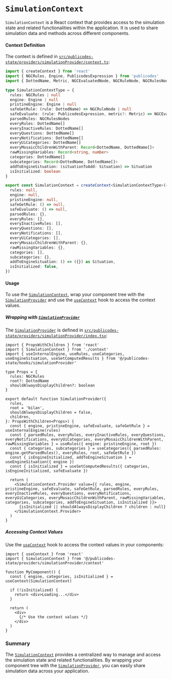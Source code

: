 # `SimulationContext`

`SimulationContext` is a React context that provides access to the simulation state and related functionalities within the application. It is used to share simulation data and methods across different components.

#### Context Definition

The context is defined in [`src/publicodes-state/providers/simulationProvider/context.ts`](command:_github.copilot.openRelativePath?%5B%7B%22scheme%22%3A%22file%22%2C%22authority%22%3A%22%22%2C%22path%22%3A%22%2FUsers%2Fbenjaminarias%2FDocuments%2FGitHub%2Fnosgestesclimat-site-nextjs%2Fsrc%2Fpublicodes-state%2Fproviders%2FsimulationProvider%2Fcontext.ts%22%2C%22query%22%3A%22%22%2C%22fragment%22%3A%22%22%7D%5D "/Users/benjaminarias/Documents/GitHub/nosgestesclimat-site-nextjs/src/publicodes-state/providers/simulationProvider/context.ts"):

```ts
import { createContext } from 'react'
import { NGCRules, Engine, PublicodesExpression } from 'publicodes'
import { DottedName, Metric, NGCEvaluatedNode, NGCRuleNode, NGCRulesNodes, Situation } from '../../types'

type SimulationContextType = {
  rules: NGCRules | null
  engine: Engine | null
  pristineEngine: Engine | null
  safeGetRule: (rule: DottedName) => NGCRuleNode | null
  safeEvaluate: (rule: PublicodesExpression, metric?: Metric) => NGCEvaluatedNode | null
  parsedRules: NGCRulesNodes
  everyRules: DottedName[]
  everyInactiveRules: DottedName[]
  everyQuestions: DottedName[]
  everyNotifications: DottedName[]
  everyUiCategories: DottedName[]
  everyMosaicChildrenWithParent: Record<DottedName, DottedName[]>
  rawMissingVariables: Record<string, number>
  categories: DottedName[]
  subcategories: Record<DottedName, DottedName[]>
  addToEngineSituation: (situationToAdd: Situation) => Situation
  isInitialized: boolean
}

export const SimulationContext = createContext<SimulationContextType>({
  rules: null,
  engine: null,
  pristineEngine: null,
  safeGetRule: () => null,
  safeEvaluate: () => null,
  parsedRules: {},
  everyRules: [],
  everyInactiveRules: [],
  everyQuestions: [],
  everyNotifications: [],
  everyUiCategories: [],
  everyMosaicChildrenWithParent: {},
  rawMissingVariables: {},
  categories: [],
  subcategories: {},
  addToEngineSituation: () => ({}) as Situation,
  isInitialized: false,
})
```

#### Usage

To use the [`SimulationContext`](command:_github.copilot.openSymbolFromReferences?%5B%22SimulationContext%22%2C%5B%7B%22uri%22%3A%7B%22%24mid%22%3A1%2C%22fsPath%22%3A%22%2FUsers%2Fbenjaminarias%2FDocuments%2FGitHub%2Fnosgestesclimat-site-nextjs%2Fsrc%2Fpublicodes-state%2Fhooks%2Fengine%2FuseTempEngine.ts%22%2C%22external%22%3A%22file%3A%2F%2F%2FUsers%2Fbenjaminarias%2FDocuments%2FGitHub%2Fnosgestesclimat-site-nextjs%2Fsrc%2Fpublicodes-state%2Fhooks%2Fengine%2FuseTempEngine.ts%22%2C%22path%22%3A%22%2FUsers%2Fbenjaminarias%2FDocuments%2FGitHub%2Fnosgestesclimat-site-nextjs%2Fsrc%2Fpublicodes-state%2Fhooks%2Fengine%2FuseTempEngine.ts%22%2C%22scheme%22%3A%22file%22%7D%2C%22pos%22%3A%7B%22line%22%3A2%2C%22character%22%3A9%7D%7D%2C%7B%22uri%22%3A%7B%22%24mid%22%3A1%2C%22fsPath%22%3A%22%2FUsers%2Fbenjaminarias%2FDocuments%2FGitHub%2Fnosgestesclimat-site-nextjs%2Fsrc%2Fpublicodes-state%2Fhooks%2Fsimulation%2FuseSimulation.ts%22%2C%22external%22%3A%22file%3A%2F%2F%2FUsers%2Fbenjaminarias%2FDocuments%2FGitHub%2Fnosgestesclimat-site-nextjs%2Fsrc%2Fpublicodes-state%2Fhooks%2Fsimulation%2FuseSimulation.ts%22%2C%22path%22%3A%22%2FUsers%2Fbenjaminarias%2FDocuments%2FGitHub%2Fnosgestesclimat-site-nextjs%2Fsrc%2Fpublicodes-state%2Fhooks%2Fsimulation%2FuseSimulation.ts%22%2C%22scheme%22%3A%22file%22%7D%2C%22pos%22%3A%7B%22line%22%3A0%2C%22character%22%3A9%7D%7D%2C%7B%22uri%22%3A%7B%22%24mid%22%3A1%2C%22fsPath%22%3A%22%2FUsers%2Fbenjaminarias%2FDocuments%2FGitHub%2Fnosgestesclimat-site-nextjs%2Fsrc%2Fpublicodes-state%2Fproviders%2FsimulationProvider%2Fcontext.ts%22%2C%22external%22%3A%22file%3A%2F%2F%2FUsers%2Fbenjaminarias%2FDocuments%2FGitHub%2Fnosgestesclimat-site-nextjs%2Fsrc%2Fpublicodes-state%2Fproviders%2FsimulationProvider%2Fcontext.ts%22%2C%22path%22%3A%22%2FUsers%2Fbenjaminarias%2FDocuments%2FGitHub%2Fnosgestesclimat-site-nextjs%2Fsrc%2Fpublicodes-state%2Fproviders%2FsimulationProvider%2Fcontext.ts%22%2C%22scheme%22%3A%22file%22%7D%2C%22pos%22%3A%7B%22line%22%3A35%2C%22character%22%3A13%7D%7D%2C%7B%22uri%22%3A%7B%22%24mid%22%3A1%2C%22fsPath%22%3A%22%2FUsers%2Fbenjaminarias%2FDocuments%2FGitHub%2Fnosgestesclimat-site-nextjs%2Fsrc%2Fpublicodes-state%2Fproviders%2FsimulationProvider%2Findex.tsx%22%2C%22external%22%3A%22file%3A%2F%2F%2FUsers%2Fbenjaminarias%2FDocuments%2FGitHub%2Fnosgestesclimat-site-nextjs%2Fsrc%2Fpublicodes-state%2Fproviders%2FsimulationProvider%2Findex.tsx%22%2C%22path%22%3A%22%2FUsers%2Fbenjaminarias%2FDocuments%2FGitHub%2Fnosgestesclimat-site-nextjs%2Fsrc%2Fpublicodes-state%2Fproviders%2FsimulationProvider%2Findex.tsx%22%2C%22scheme%22%3A%22file%22%7D%2C%22pos%22%3A%7B%22line%22%3A11%2C%22character%22%3A9%7D%7D%5D%5D "Go to definition"), wrap your component tree with the [`SimulationProvider`](command:_github.copilot.openSymbolFromReferences?%5B%22SimulationProvider%22%2C%5B%7B%22uri%22%3A%7B%22%24mid%22%3A1%2C%22fsPath%22%3A%22%2FUsers%2Fbenjaminarias%2FDocuments%2FGitHub%2Fnosgestesclimat-site-nextjs%2Fsrc%2Fpublicodes-state%2Fproviders%2FsimulationProvider%2Findex.tsx%22%2C%22external%22%3A%22file%3A%2F%2F%2FUsers%2Fbenjaminarias%2FDocuments%2FGitHub%2Fnosgestesclimat-site-nextjs%2Fsrc%2Fpublicodes-state%2Fproviders%2FsimulationProvider%2Findex.tsx%22%2C%22path%22%3A%22%2FUsers%2Fbenjaminarias%2FDocuments%2FGitHub%2Fnosgestesclimat-site-nextjs%2Fsrc%2Fpublicodes-state%2Fproviders%2FsimulationProvider%2Findex.tsx%22%2C%22scheme%22%3A%22file%22%7D%2C%22pos%22%3A%7B%22line%22%3A18%2C%22character%22%3A24%7D%7D%5D%5D "Go to definition") and use the [`useContext`](command:_github.copilot.openSymbolFromReferences?%5B%22useContext%22%2C%5B%7B%22uri%22%3A%7B%22%24mid%22%3A1%2C%22fsPath%22%3A%22%2FUsers%2Fbenjaminarias%2FDocuments%2FGitHub%2Fnosgestesclimat-site-nextjs%2Fsrc%2Fpublicodes-state%2Fhooks%2Fengine%2FuseTempEngine.ts%22%2C%22external%22%3A%22file%3A%2F%2F%2FUsers%2Fbenjaminarias%2FDocuments%2FGitHub%2Fnosgestesclimat-site-nextjs%2Fsrc%2Fpublicodes-state%2Fhooks%2Fengine%2FuseTempEngine.ts%22%2C%22path%22%3A%22%2FUsers%2Fbenjaminarias%2FDocuments%2FGitHub%2Fnosgestesclimat-site-nextjs%2Fsrc%2Fpublicodes-state%2Fhooks%2Fengine%2FuseTempEngine.ts%22%2C%22scheme%22%3A%22file%22%7D%2C%22pos%22%3A%7B%22line%22%3A1%2C%22character%22%3A9%7D%7D%2C%7B%22uri%22%3A%7B%22%24mid%22%3A1%2C%22fsPath%22%3A%22%2FUsers%2Fbenjaminarias%2FDocuments%2FGitHub%2Fnosgestesclimat-site-nextjs%2Fsrc%2Fpublicodes-state%2Fhooks%2Fsimulation%2FuseSimulation.ts%22%2C%22external%22%3A%22file%3A%2F%2F%2FUsers%2Fbenjaminarias%2FDocuments%2FGitHub%2Fnosgestesclimat-site-nextjs%2Fsrc%2Fpublicodes-state%2Fhooks%2Fsimulation%2FuseSimulation.ts%22%2C%22path%22%3A%22%2FUsers%2Fbenjaminarias%2FDocuments%2FGitHub%2Fnosgestesclimat-site-nextjs%2Fsrc%2Fpublicodes-state%2Fhooks%2Fsimulation%2FuseSimulation.ts%22%2C%22scheme%22%3A%22file%22%7D%2C%22pos%22%3A%7B%22line%22%3A1%2C%22character%22%3A9%7D%7D%5D%5D "Go to definition") hook to access the context values.

##### Wrapping with [`SimulationProvider`](command:_github.copilot.openSymbolFromReferences?%5B%22SimulationProvider%22%2C%5B%7B%22uri%22%3A%7B%22%24mid%22%3A1%2C%22fsPath%22%3A%22%2FUsers%2Fbenjaminarias%2FDocuments%2FGitHub%2Fnosgestesclimat-site-nextjs%2Fsrc%2Fpublicodes-state%2Fproviders%2FsimulationProvider%2Findex.tsx%22%2C%22external%22%3A%22file%3A%2F%2F%2FUsers%2Fbenjaminarias%2FDocuments%2FGitHub%2Fnosgestesclimat-site-nextjs%2Fsrc%2Fpublicodes-state%2Fproviders%2FsimulationProvider%2Findex.tsx%22%2C%22path%22%3A%22%2FUsers%2Fbenjaminarias%2FDocuments%2FGitHub%2Fnosgestesclimat-site-nextjs%2Fsrc%2Fpublicodes-state%2Fproviders%2FsimulationProvider%2Findex.tsx%22%2C%22scheme%22%3A%22file%22%7D%2C%22pos%22%3A%7B%22line%22%3A18%2C%22character%22%3A24%7D%7D%5D%5D "Go to definition")

The [`SimulationProvider`](command:_github.copilot.openSymbolFromReferences?%5B%22SimulationProvider%22%2C%5B%7B%22uri%22%3A%7B%22%24mid%22%3A1%2C%22fsPath%22%3A%22%2FUsers%2Fbenjaminarias%2FDocuments%2FGitHub%2Fnosgestesclimat-site-nextjs%2Fsrc%2Fpublicodes-state%2Fproviders%2FsimulationProvider%2Findex.tsx%22%2C%22external%22%3A%22file%3A%2F%2F%2FUsers%2Fbenjaminarias%2FDocuments%2FGitHub%2Fnosgestesclimat-site-nextjs%2Fsrc%2Fpublicodes-state%2Fproviders%2FsimulationProvider%2Findex.tsx%22%2C%22path%22%3A%22%2FUsers%2Fbenjaminarias%2FDocuments%2FGitHub%2Fnosgestesclimat-site-nextjs%2Fsrc%2Fpublicodes-state%2Fproviders%2FsimulationProvider%2Findex.tsx%22%2C%22scheme%22%3A%22file%22%7D%2C%22pos%22%3A%7B%22line%22%3A18%2C%22character%22%3A24%7D%7D%5D%5D "Go to definition") is defined in [`src/publicodes-state/providers/simulationProvider/index.tsx`](command:_github.copilot.openRelativePath?%5B%7B%22scheme%22%3A%22file%22%2C%22authority%22%3A%22%22%2C%22path%22%3A%22%2FUsers%2Fbenjaminarias%2FDocuments%2FGitHub%2Fnosgestesclimat-site-nextjs%2Fsrc%2Fpublicodes-state%2Fproviders%2FsimulationProvider%2Findex.tsx%22%2C%22query%22%3A%22%22%2C%22fragment%22%3A%22%22%7D%5D "/Users/benjaminarias/Documents/GitHub/nosgestesclimat-site-nextjs/src/publicodes-state/providers/simulationProvider/index.tsx"):

```tsx
import { PropsWithChildren } from 'react'
import { SimulationContext } from './context'
import { useInternalEngine, useRules, useCategories, useEngineSituation, useSetComputedResults } from '@/publicodes-state/hooks/simulationProvider'

type Props = {
  rules: NGCRules
  root?: DottedName
  shouldAlwaysDisplayChildren?: boolean
}

export default function SimulationProvider({
  rules,
  root = 'bilan',
  shouldAlwaysDisplayChildren = false,
  children,
}: PropsWithChildren<Props>) {
  const { engine, pristineEngine, safeEvaluate, safeGetRule } = useInternalEngine(rules)
  const { parsedRules, everyRules, everyInactiveRules, everyQuestions, everyNotifications, everyUiCategories, everyMosaicChildrenWithParent, rawMissingVariables } = useRules({ engine: pristineEngine, root })
  const { categories, subcategories } = useCategories({ parsedRules: engine.getParsedRules(), everyRules, root, safeGetRule })
  const { isEngineInitialized, addToEngineSituation } = useEngineSituation({ engine })
  const { isInitialized } = useSetComputedResults({ categories, isEngineInitialized, safeEvaluate })

  return (
    <SimulationContext.Provider value={{ rules, engine, pristineEngine, safeEvaluate, safeGetRule, parsedRules, everyRules, everyInactiveRules, everyQuestions, everyNotifications, everyUiCategories, everyMosaicChildrenWithParent, rawMissingVariables, categories, subcategories, addToEngineSituation, isInitialized }}>
      {isInitialized || shouldAlwaysDisplayChildren ? children : null}
    </SimulationContext.Provider>
  )
}
```

##### Accessing Context Values

Use the [`useContext`](command:_github.copilot.openSymbolFromReferences?%5B%22useContext%22%2C%5B%7B%22uri%22%3A%7B%22%24mid%22%3A1%2C%22fsPath%22%3A%22%2FUsers%2Fbenjaminarias%2FDocuments%2FGitHub%2Fnosgestesclimat-site-nextjs%2Fsrc%2Fpublicodes-state%2Fhooks%2Fengine%2FuseTempEngine.ts%22%2C%22external%22%3A%22file%3A%2F%2F%2FUsers%2Fbenjaminarias%2FDocuments%2FGitHub%2Fnosgestesclimat-site-nextjs%2Fsrc%2Fpublicodes-state%2Fhooks%2Fengine%2FuseTempEngine.ts%22%2C%22path%22%3A%22%2FUsers%2Fbenjaminarias%2FDocuments%2FGitHub%2Fnosgestesclimat-site-nextjs%2Fsrc%2Fpublicodes-state%2Fhooks%2Fengine%2FuseTempEngine.ts%22%2C%22scheme%22%3A%22file%22%7D%2C%22pos%22%3A%7B%22line%22%3A1%2C%22character%22%3A9%7D%7D%2C%7B%22uri%22%3A%7B%22%24mid%22%3A1%2C%22fsPath%22%3A%22%2FUsers%2Fbenjaminarias%2FDocuments%2FGitHub%2Fnosgestesclimat-site-nextjs%2Fsrc%2Fpublicodes-state%2Fhooks%2Fsimulation%2FuseSimulation.ts%22%2C%22external%22%3A%22file%3A%2F%2F%2FUsers%2Fbenjaminarias%2FDocuments%2FGitHub%2Fnosgestesclimat-site-nextjs%2Fsrc%2Fpublicodes-state%2Fhooks%2Fsimulation%2FuseSimulation.ts%22%2C%22path%22%3A%22%2FUsers%2Fbenjaminarias%2FDocuments%2FGitHub%2Fnosgestesclimat-site-nextjs%2Fsrc%2Fpublicodes-state%2Fhooks%2Fsimulation%2FuseSimulation.ts%22%2C%22scheme%22%3A%22file%22%7D%2C%22pos%22%3A%7B%22line%22%3A1%2C%22character%22%3A9%7D%7D%5D%5D "Go to definition") hook to access the context values in your components:

```tsx
import { useContext } from 'react'
import { SimulationContext } from '@/publicodes-state/providers/simulationProvider/context'

function MyComponent() {
  const { engine, categories, isInitialized } = useContext(SimulationContext)

  if (!isInitialized) {
    return <div>Loading...</div>
  }

  return (
    <div>
      {/* Use the context values */}
    </div>
  )
}
```

### Summary

The [`SimulationContext`](command:_github.copilot.openSymbolFromReferences?%5B%22SimulationContext%22%2C%5B%7B%22uri%22%3A%7B%22%24mid%22%3A1%2C%22fsPath%22%3A%22%2FUsers%2Fbenjaminarias%2FDocuments%2FGitHub%2Fnosgestesclimat-site-nextjs%2Fsrc%2Fpublicodes-state%2Fhooks%2Fengine%2FuseTempEngine.ts%22%2C%22external%22%3A%22file%3A%2F%2F%2FUsers%2Fbenjaminarias%2FDocuments%2FGitHub%2Fnosgestesclimat-site-nextjs%2Fsrc%2Fpublicodes-state%2Fhooks%2Fengine%2FuseTempEngine.ts%22%2C%22path%22%3A%22%2FUsers%2Fbenjaminarias%2FDocuments%2FGitHub%2Fnosgestesclimat-site-nextjs%2Fsrc%2Fpublicodes-state%2Fhooks%2Fengine%2FuseTempEngine.ts%22%2C%22scheme%22%3A%22file%22%7D%2C%22pos%22%3A%7B%22line%22%3A2%2C%22character%22%3A9%7D%7D%2C%7B%22uri%22%3A%7B%22%24mid%22%3A1%2C%22fsPath%22%3A%22%2FUsers%2Fbenjaminarias%2FDocuments%2FGitHub%2Fnosgestesclimat-site-nextjs%2Fsrc%2Fpublicodes-state%2Fhooks%2Fsimulation%2FuseSimulation.ts%22%2C%22external%22%3A%22file%3A%2F%2F%2FUsers%2Fbenjaminarias%2FDocuments%2FGitHub%2Fnosgestesclimat-site-nextjs%2Fsrc%2Fpublicodes-state%2Fhooks%2Fsimulation%2FuseSimulation.ts%22%2C%22path%22%3A%22%2FUsers%2Fbenjaminarias%2FDocuments%2FGitHub%2Fnosgestesclimat-site-nextjs%2Fsrc%2Fpublicodes-state%2Fhooks%2Fsimulation%2FuseSimulation.ts%22%2C%22scheme%22%3A%22file%22%7D%2C%22pos%22%3A%7B%22line%22%3A0%2C%22character%22%3A9%7D%7D%2C%7B%22uri%22%3A%7B%22%24mid%22%3A1%2C%22fsPath%22%3A%22%2FUsers%2Fbenjaminarias%2FDocuments%2FGitHub%2Fnosgestesclimat-site-nextjs%2Fsrc%2Fpublicodes-state%2Fproviders%2FsimulationProvider%2Fcontext.ts%22%2C%22external%22%3A%22file%3A%2F%2F%2FUsers%2Fbenjaminarias%2FDocuments%2FGitHub%2Fnosgestesclimat-site-nextjs%2Fsrc%2Fpublicodes-state%2Fproviders%2FsimulationProvider%2Fcontext.ts%22%2C%22path%22%3A%22%2FUsers%2Fbenjaminarias%2FDocuments%2FGitHub%2Fnosgestesclimat-site-nextjs%2Fsrc%2Fpublicodes-state%2Fproviders%2FsimulationProvider%2Fcontext.ts%22%2C%22scheme%22%3A%22file%22%7D%2C%22pos%22%3A%7B%22line%22%3A35%2C%22character%22%3A13%7D%7D%2C%7B%22uri%22%3A%7B%22%24mid%22%3A1%2C%22fsPath%22%3A%22%2FUsers%2Fbenjaminarias%2FDocuments%2FGitHub%2Fnosgestesclimat-site-nextjs%2Fsrc%2Fpublicodes-state%2Fproviders%2FsimulationProvider%2Findex.tsx%22%2C%22external%22%3A%22file%3A%2F%2F%2FUsers%2Fbenjaminarias%2FDocuments%2FGitHub%2Fnosgestesclimat-site-nextjs%2Fsrc%2Fpublicodes-state%2Fproviders%2FsimulationProvider%2Findex.tsx%22%2C%22path%22%3A%22%2FUsers%2Fbenjaminarias%2FDocuments%2FGitHub%2Fnosgestesclimat-site-nextjs%2Fsrc%2Fpublicodes-state%2Fproviders%2FsimulationProvider%2Findex.tsx%22%2C%22scheme%22%3A%22file%22%7D%2C%22pos%22%3A%7B%22line%22%3A11%2C%22character%22%3A9%7D%7D%5D%5D "Go to definition") provides a centralized way to manage and access the simulation state and related functionalities. By wrapping your component tree with the [`SimulationProvider`](command:_github.copilot.openSymbolFromReferences?%5B%22SimulationProvider%22%2C%5B%7B%22uri%22%3A%7B%22%24mid%22%3A1%2C%22fsPath%22%3A%22%2FUsers%2Fbenjaminarias%2FDocuments%2FGitHub%2Fnosgestesclimat-site-nextjs%2Fsrc%2Fpublicodes-state%2Fproviders%2FsimulationProvider%2Findex.tsx%22%2C%22external%22%3A%22file%3A%2F%2F%2FUsers%2Fbenjaminarias%2FDocuments%2FGitHub%2Fnosgestesclimat-site-nextjs%2Fsrc%2Fpublicodes-state%2Fproviders%2FsimulationProvider%2Findex.tsx%22%2C%22path%22%3A%22%2FUsers%2Fbenjaminarias%2FDocuments%2FGitHub%2Fnosgestesclimat-site-nextjs%2Fsrc%2Fpublicodes-state%2Fproviders%2FsimulationProvider%2Findex.tsx%22%2C%22scheme%22%3A%22file%22%7D%2C%22pos%22%3A%7B%22line%22%3A18%2C%22character%22%3A24%7D%7D%5D%5D "Go to definition"), you can easily share simulation data across your application.
